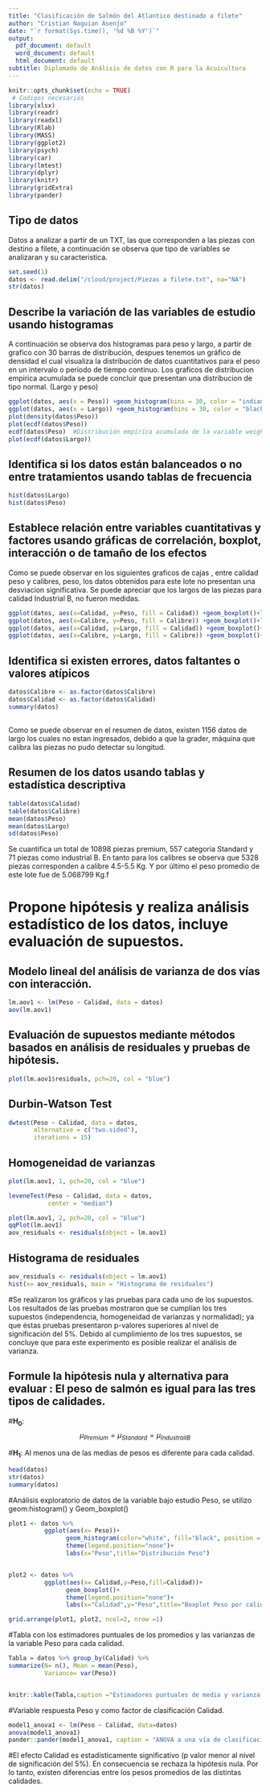 ```yaml
---
title: "Clasificación de Salmón del Atlantico destinado a filete"
author: "Cristian Naguian Asenjo"
date: "`r format(Sys.time(), '%d %B %Y')`"
output:
  pdf_document: default
  word_document: default
  html_document: default
subtitle: Diplomado de Análisis de datos con R para la Acuicultura
---
```


```r
knitr::opts_chunk$set(echo = TRUE)
 # Codigos necesarios
library(xlsx)
library(readr)
library(readxl)
library(Rlab)
library(MASS)
library(ggplot2)
library(psych)
library(car)
library(lmtest)
library(dplyr)
library(knitr)
library(gridExtra)
library(pander)
```

## Tipo de datos 
Datos a analizar a partir de un TXT, las que corresponden a las piezas con destino a filete, a continuación se observa que tipo de variables se analizaran y su caracteristica.
```r
set.seed(1) 
datos <- read.delim("/cloud/project/Piezas a filete.txt", na="NA")
str(datos)
```
## Describe la variación de las variables de estudio usando histogramas
A continuación se observa dos histogramas para peso y largo, a partir de grafico con 30 barras de distribución, despues tenemos un gráfico de densidad el cual visualiza la distribución de datos cuantitativos para el peso en un intervalo o período de tiempo continuo.
Los graficos de distribucion empirica acumulada se puede concluir que presentan una distribucion de tipo normal. (Largo y peso)
```r
ggplot(datos, aes(x = Peso)) +geom_histogram(bins = 30, color = "indianred", fill="lightblue")
ggplot(datos, aes(x = Largo)) +geom_histogram(bins = 30, color = "black", fill="salmon1")
plot(density(datos$Peso))
plot(ecdf(datos$Peso))
ecdf(datos$Peso)  #Distribución empírica acumulada de la variable weight.
plot(ecdf(datos$Largo))
```

## Identifica si los datos están balanceados o no entre tratamientos usando tablas de frecuencia
```r
hist(datos$Largo)
hist(datos$Peso)
```

## Establece relación entre variables cuantitativas y factores usando gráficas de correlación, boxplot, interacción o de tamaño de los efectos 
Como se puede observar en los siguientes graficos de cajas , entre calidad peso y calibres, peso, los datos obtenidos para este lote no presentan una desviacion significativa.
Se puede apreciar que los largos de las piezas para calidad Industrial B, no fueron medidas.
```r
ggplot(datos, aes(x=Calidad, y=Peso, fill = Calidad)) +geom_boxplot()+labs(title="Boxplot", x="Calidad", y="Peso (Kg)")
ggplot(datos, aes(x=Calibre, y=Peso, fill = Calibre)) +geom_boxplot()+labs(title="Boxplot", x="Calibre", y="Peso (Kg)")
ggplot(datos, aes(x=Calidad, y=Largo, fill = Calidad)) +geom_boxplot()+labs(title="Boxplot", x="Calidad", y="Largo (Mts)")
ggplot(datos, aes(x=Calibre, y=Largo, fill = Calibre)) +geom_boxplot()+labs(title="Boxplot", x="Calibre", y="Largo (Mts)")
```

## Identifica si existen errores, datos faltantes o valores atípicos
```r
datos$Calibre <- as.factor(datos$Calibre)
datos$Calidad <- as.factor(datos$Calidad)
summary(datos)
```
##
Como se puede observar en el resumen de datos, existen 1156 datos de largo los cuales no estan ingresados, debido a que la grader, máquina que calibra las piezas no pudo detectar su longitud.


##  Resumen de los datos usando tablas y estadística descriptiva
```r
table(datos$Calidad)
table(datos$Calibre)
mean(datos$Peso)
mean(datos$Largo)
sd(datos$Peso)
```
Se cuantifica un total de 10898 piezas premium, 557 categoria Standard y 71 piezas como industrial B.
En tanto para los calibres se observa que 5328 piezas corresponden a calibre 4.5-5.5 Kg. Y por último el peso promedio de este lote fue de 5.068799 Kg.f

# Propone hipótesis y realiza análisis estadístico de los datos, incluye evaluación de supuestos.
## Modelo lineal del análisis de varianza de dos vías con interacción.

```r
lm.aov1 <- lm(Peso ~ Calidad, data = datos)
aov(lm.aov1)
```
## Evaluación de supuestos mediante métodos basados en análisis de residuales y pruebas de hipótesis.
```r
plot(lm.aov1$residuals, pch=20, col = "blue")
```
## Durbin-Watson Test
```r
dwtest(Peso ~ Calidad, data = datos,
       alternative = c("two.sided"), 
       iterations = 15)
```
## Homogeneidad de varianzas
```r
plot(lm.aov1, 1, pch=20, col = "blue")
```
```r
leveneTest(Peso ~ Calidad, data = datos,
           center = "median")
```
```r
plot(lm.aov1, 2, pch=20, col = "blue")
qqPlot(lm.aov1)
aov_residuals <- residuals(object = lm.aov1)
```

## Histograma de residuales
```r
aov_residuals <- residuals(object = lm.aov1)
hist(x= aov_residuals, main = "Histograma de residuales")
```

#Se realizaron los gráficos y las pruebas para cada uno de los supuestos. Los resultados de las pruebas mostraron que se cumplían los tres supuestos (independencia, homogeneidad de varianzas y normalidad); ya que éstas pruebas presentaron p-valores superiores al nivel de significación del 5%. Debido al cumplimiento de los tres supuestos, se concluye que para este experimento es posible realizar el análisis de varianza.

## Formule la hipótesis nula y alternativa para evaluar :  El peso de salmón es igual para las tres tipos de calidades.

#**H~0~**: $$\mu_{Premium} = \mu_{Standard} = \mu_{Industrail B}$$

#**H~1~**: Al menos una de las medias de pesos es diferente para cada calidad.

```r
head(datos)
str(datos)
summary(datos)
```
#Análisis exploratorio de datos de la variable bajo estudio Peso, se utilizo geom:histogram() y Geom_boxplot()
```r
plot1 <- datos %>%
          ggplot(aes(x= Peso))+
                geom_histogram(color="white", fill="black", position = "identity", bins = 15)+
                theme(legend.position="none")+
                labs(x="Peso",title="Distribución Peso")


plot2 <- datos %>%
          ggplot(aes(x= Calidad,y=Peso,fill=Calidad))+
                geom_boxplot()+
                theme(legend.position="none")+
                labs(x="Calidad",y="Peso",title="Boxplot Peso por calidad")

grid.arrange(plot1, plot2, ncol=2, nrow =1)
```
#Tabla con los estimadores puntuales de los promedios y las varianzas de la variable Peso para cada calidad.
```r
Tabla = datos %>% group_by(Calidad) %>%
summarize(N= n(), Mean = mean(Peso),
          Variance= var(Peso))


knitr::kable(Tabla,caption ="Estimadores puntuales de media y varianza de Peso para las Calidaddes, Premium. Standard e Industrial B")
```
#Variable respuesta Peso y como factor de clasificación Calidad.
```r
model1_anova1 <- lm(Peso ~ Calidad, data=datos)
anova(model1_anova1)
pander::pander(model1_anova1, caption = "ANOVA a una vía de clasificación.")
```
#El efecto Calidad es estadísticamente significativo (p valor menor al nivel de significación del 5%). En consecuencia se rechaza la hipótesis nula. Por lo tanto, existen diferencias entre los pesos promedios de las distintas calidades.